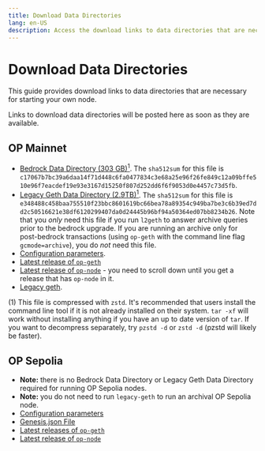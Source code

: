 ```yaml
---
title: Download Data Directories
lang: en-US
description: Access the download links to data directories that are necessary for starting your own node.
---
```



# Download Data Directories

This guide provides download links to data directories that are necessary for starting your own node.

<Callout>
  Links to download data directories will be posted here as soon as they are available.
</Callout>

## OP Mainnet

*   [Bedrock Data Directory (303 GB)<sup>1</sup>](https://datadirs.optimism.io/mainnet-bedrock.tar.zst).
    The `sha512sum` for this file is `c17067b7bc39a6daa14f71d448c6fa0477834c3e68a25e96f26fe849c12a09bffe510e96f7eacdef19e93e3167d15250f807d252dd6f6f9053d0e4457c73d5fb`.
*   [Legacy Geth Data Directory (2.9TB)<sup>1</sup>](https://datadirs.optimism.io/mainnet-legacy-archival.tar.zst).
    The `sha512sum` for this file is `e348488c458baa755510f23bbc8601619bc66bea78a89354c949ba7be3c6b39ed7dd2c50516621e38df6120299407da0d24445b96bf94a50364ed07bb8234b26`.
    Note that you *only* need this file if you run `l2geth` to answer archive queries prior to the bedrock upgrade.
    If you are running an archive only for post-bedrock transactions (using `op-geth` with the command line flag `gcmode=archive`), you do *not* need this file.
*   [Configuration parameters](https://github.com/ethereum-optimism/optimism/blob/develop/packages/contracts-bedrock/deploy-config/mainnet.json).
*   [Latest release of `op-geth`](https://github.com/ethereum-optimism/op-geth/releases/latest)
*   [Latest release of `op-node`](https://github.com/ethereum-optimism/optimism/releases/) - you need to scroll down until you get a release that has `op-node` in it.
*   [Legacy geth](https://hub.docker.com/layers/ethereumoptimism/l2geth/0.5.31/images/sha256-5577036dc36d167d11f5ac49b91cc0a3d835574928a9563783c2e70309e5eb28?context=explore).

(1) This file is compressed with `zstd`.
It's recommended that users install the command line tool if it is not already installed on their system.
`tar -xf` will work without installing anything if you have an up to date version of `tar`.
If you want to decompress separately, try `pzstd -d`  or `zstd -d` (pzstd will likely be faster).

## OP Sepolia

*   **Note:** there is no Bedrock Data Directory or Legacy Geth Data Directory required for running OP Sepolia nodes.
*   **Note:** you do not need to run `legacy-geth` to run an archival OP Sepolia node.
*   [Configuration parameters](https://github.com/ethereum-optimism/optimism/blob/develop/packages/contracts-bedrock/deploy-config/sepolia.json)
*   [Genesis.json File](https://networks.optimism.io/op-sepolia/genesis.json)
*   [Latest releases of `op-geth`](https://github.com/ethereum-optimism/op-geth/releases/latest)
*   [Latest release of `op-node`](https://github.com/ethereum-optimism/optimism/releases/latest)
